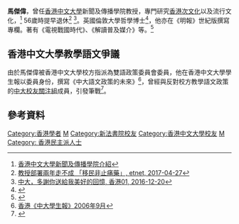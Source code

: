 '''馬傑偉'''，曾任[[香港中文大學|香港中文大學]]新聞及傳播學院教授，專門研究[[香港次文化|香港次文化]]以及流行文化，<ref>[http://www.com.cuhk.edu.hk/default.aspx?cmd=faculty/08_MA_Eric_K_W 香港中文大學新聞及傳播學院介紹]{{dead link|date=2018年5月 |bot=InternetArchiveBot |fix-attempted=yes }}</ref> 56歲時提早退休<ref>[https://www.hk01.com/01%E5%8D%9A%E8%A9%95-%E7%94%9F%E6%B4%BB/60897/-Young-Old-%E4%B8%AD%E5%A4%A7-%E5%A4%9A%E8%AC%9D%E4%BD%A0%E9%80%81%E7%B5%A6%E6%88%91%E7%BE%8E%E5%A5%BD%E7%9A%84%E5%9B%9E%E6%86%B6 教授部署兩年走不成 「移民非止痛藥」, etnet, 2017-04-27]</ref> <ref>[https://www.etnet.com.hk/mobile/tc/lifestyle/article.php?id=46324&catalias=executive&secalias=management&part=4 中大，多謝你送給我美好的回憶, 香港01, 2016-12-20]</ref>。英國倫敦大學哲學博士<ref>{{Cite web |url=http://www.ycrc.com.tw/author.php?publisher=leaves&search=JUU5JUE2JUFDJUU1JTgyJTkxJUU1JTgxJTg5 |title=台灣葉子出版有限公司提供介紹 |access-date=2009-09-07 |archive-date=2016-03-05 |archive-url=https://web.archive.org/web/20160305002405/http://www.ycrc.com.tw/author.php?publisher=leaves&search=JUU5JUE2JUFDJUU1JTgyJTkxJUU1JTgxJTg5 |dead-url=no }}</ref>，他亦在《明報》世紀版撰寫專欄。著有《電視戰國時代》、《解讀普及媒介》等。<ref>{{Cite web |url=http://www.subculture.com.hk/author.aspx?author=%E9%A6%AC%E5%82%91%E5%81%89 |title=次文化堂作者介紹 |access-date=2009-09-11 |archive-date=2009-05-20 |archive-url=https://web.archive.org/web/20090520093252/http://www.subculture.com.hk/author.aspx?author=%E9%A6%AC%E5%82%91%E5%81%89 |dead-url=no }}</ref>

==香港中文大學教學語文爭議==
由於馬傑偉被香港中文大學校方指派為雙語政策委員會委員，他在香港中文大學學生報以委員身份，撰寫《中大語文政策的未來》<ref>[http://www2.cusp.hk/index.php?option=com_content&task=view&id=36&Itemid=21 香港《中大學生報》2006年9月]{{dead link|date=2018年5月 |bot=InternetArchiveBot |fix-attempted=yes }}</ref>，曾經與反對校方教學語文政策的[[中大校友關注組|中大校友關注組]]成員，引發筆戰<ref>{{Cite web |url=http://www.inmediahk.net/node/167302 |title=周錫輝：與馬傑偉討論中大雙語政策，香港獨立媒體 |access-date=2009-09-07 |archive-date=2019-05-18 |archive-url=https://web.archive.org/web/20190518235923/http://www.inmediahk.net/node/167302 |dead-url=no }}</ref>。

==參考資料==
<references/>

[[Category:香港學者|Category:香港學者]]
[[Category:民間反對國民教育科大聯盟|M]]
[[Category:新法書院校友|Category:新法書院校友]]
[[Category:香港中文大學校友|Category:香港中文大學校友]]
[[Category:倫敦大學金匠學院校友|M]]
[[Category:_香港民主派人士|Category: 香港民主派人士]]